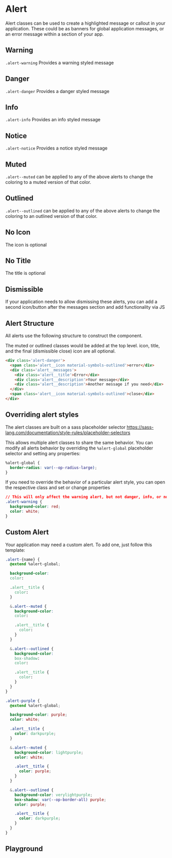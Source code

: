 
# Alert

Alert classes can be used to create a highlighted message or callout in your application.
These could be as banners for global application messages, or an error message within a section of your app.

## Warning

`.alert-warning` Provides a warning styled message

<Canvas withToolbar>
  <Story id="components-alert--warning" />
</Canvas>

## Danger

`.alert-danger` Provides a danger styled message

<Canvas withToolbar>
  <Story id="components-alert--danger" />
</Canvas>

## Info

`.alert-info` Provides an info styled message

<Canvas withToolbar>
  <Story id="components-alert--info" />
</Canvas>

## Notice

`.alert-notice` Provides a notice styled message

<Canvas withToolbar>
  <Story id="components-alert--notice" />
</Canvas>

## Muted

`.alert--muted` can be applied to any of the above alerts to change the coloring to a muted version of that color.

<Canvas withToolbar>
  <Story id="components-alert--muted" />
</Canvas>

## Outlined

`.alert--outlined` can be applied to any of the above alerts to change the coloring to an outlined version of that color.

<Canvas withToolbar>
  <Story id="components-alert--outlined" />
</Canvas>

## No Icon

The icon is optional

<Canvas withToolbar>
  <Story id="components-alert--no-icon" />
</Canvas>

## No Title

The title is optional

<Canvas withToolbar>
  <Story id="components-alert--no-title" />
</Canvas>

## Dismissible

If your application needs to allow dismissing these alerts, you can add a second icon/button after the messages section and add functionality via JS

<Canvas withToolbar>
  <Story id="components-alert--dismissible" />
</Canvas>

## Alert Structure

All alerts use the following structure to construct the component.

The muted or outlined classes would be added at the top level.
icon, title, and the final (dismissible close) icon are all optional.

```html
<div class='alert-danger'>
  <span class='alert__icon material-symbols-outlined'>error</div>
  <div class='alert__messages'>
    <div class='alert__title'>Error</div>
    <div class='alert__description'>Your message</div>
    <div class='alert__description'>Another message if you need</div>
  </div>
  <span class='alert__icon material-symbols-outlined'>close</div>
</div>
```

## Overriding alert styles

The alert classes are built on a sass placeholder selector https://sass-lang.com/documentation/style-rules/placeholder-selectors

This allows multiple alert classes to share the same behavior. You can modify all alerts behavior by overriding the `%alert-global` placeholder selector and setting any properties:

```css
%alert-global {
  border-radius: var(--op-radius-large);
}
```

If you need to override the behavior of a particular alert style, you can open the respective class and set or change properties

```css
// This will only affect the warning alert, but not danger, info, or notice.
.alert-warning {
  background-color: red;
  color: white;
}
```

## Custom Alert

Your application may need a custom alert. To add one, just follow this template:

```css
.alert-{name} {
  @extend %alert-global;

  background-color:
  color:

  .alert__title {
    color:
  }

  &.alert--muted {
    background-color:
    color:

    .alert__title {
      color:
    }
  }

  &.alert--outlined {
    background-color:
    box-shadow:
    color:

    .alert__title {
      color:
    }
  }
}
```

```css
.alert-purple {
  @extend %alert-global;

  background-color: purple;
  color: white;

  .alert__title {
    color: darkpurple;
  }

  &.alert--muted {
    background-color: lightpurple;
    color: white;

    .alert__title {
      color: purple;
    }
  }

  &.alert--outlined {
    background-color: verylightpurple;
    box-shadow: var(--op-border-all) purple;
    color: purple;

    .alert__title {
      color: darkpurple;
    }
  }
}
```

## Playground

<Primary />
<ArgsTable of="." story="^" />
